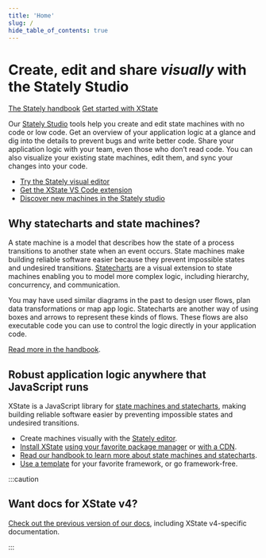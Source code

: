 ```yaml
---
title: 'Home'
slug: /
hide_table_of_contents: true
---
```


# Create, edit and share *visually* with the Stately Studio

[The Stately handbook](/basics/what-is-a-statechart)
[Get started with XState](/getting-started/installation)

Our [Stately Studio](https://stately.ai) tools help you create and edit state machines with no code or low code. Get an overview of your application logic at a glance and dig into the details to prevent bugs and write better code. Share your application logic with your team, even those who don’t read code. You can also visualize your existing state machines, edit them, and sync your changes into your code.

- [Try the Stately visual editor](https://stately.ai/editor)
- [Get the XState VS Code extension](https://marketplace.visualstudio.com/items?itemName=statelyai.stately-vscode)
- [Discover new machines in the Stately studio](https://stately.ai/registry/discover)

## Why statecharts and state machines?

A state machine is a model that describes how the state of a process transitions to another state when an event occurs. State machines make building reliable software easier because they prevent impossible states and undesired transitions. [Statecharts](/basics/what-is-a-statechart) are a visual extension to state machines enabling you to model more complex logic, including hierarchy, concurrency, and communication.

You may have used similar diagrams in the past to design user flows, plan data transformations or map app logic. Statecharts are another way of using boxes and arrows to represent these kinds of flows. These flows are also executable code you can use to control the logic directly in your application code.

[Read more in the handbook](/basics/what-is-a-statechart).

## Robust application logic anywhere that JavaScript runs

XState is a JavaScript library for [state machines and statecharts](#why-statecharts-and-state-machines), making building reliable software easier by preventing impossible states and undesired transitions.

- Create machines visually with the [Stately editor](https://stately.ai).
- [Install XState](/getting-started/installation) [using your favorite package manager](/getting-started/installation#installation-snippets) or [with a CDN](/getting-started/installation#cdn).
- [Read our handbook to learn more about state machines and statecharts](/basics/what-is-a-statechart).
- [Use a template](/templates) for your favorite framework, or go framework-free.


:::caution

## Want docs for XState v4?

[Check out the previous version of our docs](https://xstate.js.org/docs), including XState v4-specific documentation.

:::